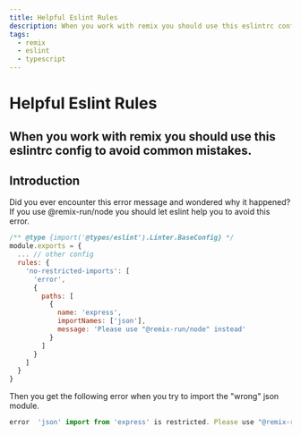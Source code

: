 ```yaml
---
title: Helpful Eslint Rules
description: When you work with remix you should use this eslintrc config to avoid common mistakes.
tags:
  - remix
  - eslint
  - typescript
---
```


# Helpful Eslint Rules

## When you work with remix you should use this eslintrc config to avoid common mistakes.

## Introduction

Did you ever encounter this error message and wondered why it happened? If you use @remix-run/node you should let eslint help you to avoid this error.

```js title=".eslintrc.js"
/** @type {import('@types/eslint').Linter.BaseConfig} */
module.exports = {
  ... // other config
  rules: {
    'no-restricted-imports': [
      'error',
      {
        paths: [
          {
            name: 'express',
            importNames: ['json'],
            message: 'Please use "@remix-run/node" instead'
          }
        ]
      }
    ]
  }
}
```

Then you get the following error when you try to import the "wrong" json module.

```js
error  'json' import from 'express' is restricted. Please use "@remix-run/node" instead  no-restricted-imports
```
